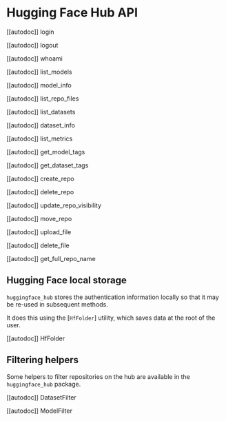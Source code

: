 # Hugging Face Hub API

[[autodoc]] login

[[autodoc]] logout

[[autodoc]] whoami

[[autodoc]] list_models

[[autodoc]] model_info

[[autodoc]] list_repo_files

[[autodoc]] list_datasets

[[autodoc]] dataset_info

[[autodoc]] list_metrics

[[autodoc]] get_model_tags

[[autodoc]] get_dataset_tags

[[autodoc]] create_repo

[[autodoc]] delete_repo

[[autodoc]] update_repo_visibility

[[autodoc]] move_repo

[[autodoc]] upload_file

[[autodoc]] delete_file

[[autodoc]] get_full_repo_name

## Hugging Face local storage

`huggingface_hub` stores the authentication information locally so that it may be re-used in subsequent
methods.

It does this using the [`HfFolder`] utility, which saves data at the root of the user.

[[autodoc]] HfFolder

## Filtering helpers

Some helpers to filter repositories on the hub are available in the `huggingface_hub` package.

[[autodoc]] DatasetFilter

[[autodoc]] ModelFilter
